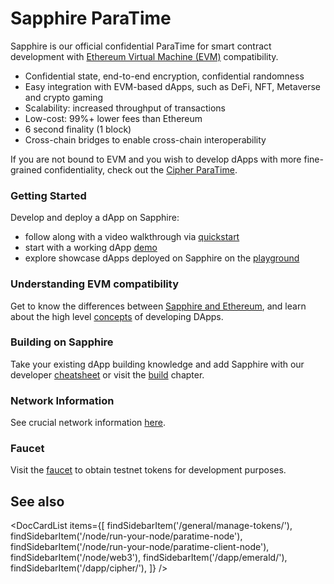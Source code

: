 
# Sapphire ParaTime

Sapphire is our official confidential ParaTime for smart contract development
with [Ethereum Virtual Machine (EVM)] compatibility.

* Confidential state, end-to-end encryption, confidential randomness
* Easy integration with EVM-based dApps, such as DeFi, NFT, Metaverse and
crypto gaming
* Scalability: increased throughput of transactions
* Low-cost: 99%+ lower fees than Ethereum
* 6 second finality (1 block)
* Cross-chain bridges to enable cross-chain interoperability

If you are not bound to EVM and you wish to develop dApps with more
fine-grained confidentiality, check out the
[Cipher ParaTime](../cipher/README.mdx).

[Ethereum Virtual Machine (EVM)]: https://ethereum.org/en/developers/docs/evm/

### Getting Started

Develop and deploy a dApp on Sapphire:
- follow along with a video walkthrough via [quickstart][quickstart]
- start with a working dApp [demo][demo]
- explore showcase dApps deployed on Sapphire on the [playground][playground]

[quickstart]: ./quickstart.mdx
[playground]: https://playground.oasis.io/
[demo]: https://github.com/oasisprotocol/demo-starter

### Understanding EVM compatibility

Get to know the differences between [Sapphire and Ethereum], and learn about
the high level [concepts] of developing DApps.

[Sapphire and Ethereum]: ./ethereum.md
[concepts]: ./build/concept.mdx

### Building on Sapphire

Take your existing dApp building knowledge and add Sapphire with our developer
[cheatsheet](./images/cheatsheet.pdf) or visit the [build] chapter.

[build]: ./build/README.mdx

### Network Information

See crucial network information [here][network].

[network]: ./network.mdx

### Faucet

Visit the [faucet][faucet] to obtain testnet tokens for development purposes.

[faucet]: https://faucet.testnet.oasis.io/

## See also

<DocCardList items={[
    findSidebarItem('/general/manage-tokens/'),
    findSidebarItem('/node/run-your-node/paratime-node'),
    findSidebarItem('/node/run-your-node/paratime-client-node'),
    findSidebarItem('/node/web3'),
    findSidebarItem('/dapp/emerald/'),
    findSidebarItem('/dapp/cipher/'),
]} />
